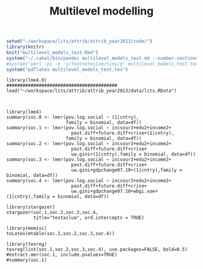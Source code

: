 % Multilevel modelling

```r
setwd("~/workspace/lits/attrib/attrib_year2013/code/")
library(knitr)
knit("multilevel_models_test.Rmd")
system("~/.cabal/bin/pandoc multilevel_models_test.md --number-sections --template=../tex_templates/dcolumn.latex -o multilevel_models_test.tex")
#system("perl -pi -e 's/footnotesize/tiny/g' multilevel_models_test.tex")
system("pdflatex multilevel_models_test.tex")
```



```rmultilevel_analysis
library(lme4.0)
#########################################
load("~/workspace/lits/attrib/attrib_year2013/data/lits.RData")



library(lme4)
summary(soc.0 <- lmer(pov.log.social ~ (1|cntry),
                      family = binomial, data=df))
summary(soc.1 <- lmer(pov.log.social ~ incsour3+edu2+income2+
                        past.diff+future.diff+crise+(1|cntry),
                      family = binomial, data=df))
summary(soc.2 <- lmer(pov.log.social ~ incsour3+edu2+income2+
                        past.diff+future.diff+crise+
                        uw.gini+(1|cntry),family = binomial, data=df))
summary(soc.3 <- lmer(pov.log.social ~ incsour3+edu2+income2+
                        past.diff+future.diff+crise+
                        uw.gini+gdpchange07.10+(1|cntry),family = binomial, data=df))
summary(soc.4 <- lmer(pov.log.social ~ incsour3+edu2+income2+
                        past.diff+future.diff+crise+
                        uw.gini+gdpchange07.10+wbgi.vae+(1|cntry),family = binomial, data=df))
```


```rstargazer
library(stargazer)
stargazer(soc.1,soc.2,soc.3,soc.4,
          title="testailua", ord.intercepts = TRUE)
```

```rmemisc
library(memisc)
toLatex(mtable(soc.1,soc.2,soc.3,soc.4))
```



```rtexreg
library(texreg)
texreg(list(soc.1,soc.2,soc.3,soc.4), use.packages=FALSE, bold=0.5)
#extract.mer(soc.1, include.pvalues=TRUE)
#summary(soc.1)
```




